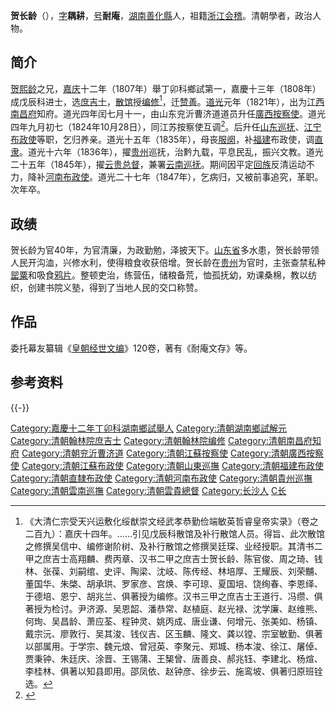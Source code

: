 {{明清人物信息框
| 姓名 = 賀長齡
| 原名 =
| 圖片名稱= 賀長齡.jpg
| 圖片大小 = 190px
| 圖片說明 = 清光绪七年《耐庵奏议》之《耐庵先生小像》
| 最高職務 = 雲貴總督
| 國家 =大清帝国
| 爵位 =
| 籍貫 = [[浙江|浙江]][[會稽縣|會稽縣]]
| 族裔 = 漢族
| 字號 = 字耦耕，号耐庵
| 諡號 = 
| 出生日期 = 乾隆五十年（1785年）
| 出生地點 = [[湖南|湖南]][[善化縣|善化縣]]
| 逝世日期 = 道光二十八年（1848年）
| 逝世地點 = [[湖南|湖南]][[善化縣|善化縣]]
| 墓葬 = 
| 配偶 =
| 親屬 = 
| 出身 = 
*嘉慶十二年丁卯科第一名舉人（解元）
*嘉慶十三年戊辰科進士出身
| 經歷 = 
| 著作 =
}}

'''贺长龄'''（{{bd|1785年||1848年|catIdx=H贺}}），[[表字|字]]'''耦耕'''，[[号|号]]'''耐庵'''，[[湖南|湖南]][[善化縣|善化縣]]人，祖籍[[浙江|浙江]][[会稽|会稽]]。清朝學者，政治人物。

== 简介 ==
[[贺熙龄|贺熙龄]]之兄，[[嘉庆|嘉庆]]十二年（1807年）舉丁卯科鄉試第一，嘉慶十三年（1808年）成戊辰科进士，选[[庶吉士|庶吉士]]，[[散馆|散馆]]授[[编修|编修]]<ref> 《大清仁宗受天兴运敷化绥猷崇文经武孝恭勤俭端敏英哲睿皇帝实录》（卷之二百九）：嘉庆十四年。……引见戊辰科散馆及补行散馆人员。得旨、此次散馆之修撰吴信中、编修谢阶树、及补行散馆之修撰吴廷琛、业经授职。其清书二甲之庶吉士高翔麟、费丙章、汉书二甲之庶吉士贺长龄、陈官俊、周之琦、钱林、张葆、刘嗣绾、史评、陶梁、沈岐、陈传经、林培厚、王耀辰、刘荣黼、董国华、朱棨、胡承珙、罗家彦、宫焕、李可琼、夏国培、饶绚春、李恩绎、于德培、恩宁、胡兆兰、俱著授为编修。汉书三甲之庶吉士王道行、冯缵、俱著授为检讨。尹济源、吴恩韶、潘恭常、赵植庭、赵光禄、沈学廉、赵维熊、何珣、吴昌龄、萧应荃、程钟灵、姚丙成、唐业谦、何增元、张美如、杨镇、戴宗沅、廖敦行、吴其浚、钱仪吉、区玉麟、隆文、龚以镗、宗室敏勤、俱著以部属用。于学宗、魏元烺、曾冠英、李聚元、郑城、杨本浚、徐江、屠倬、贾秉钟、朱廷庆、涂晋、王锡蒲、王榘曾、唐善良、郝兆钰、李建北、杨煊、李桂林、俱著以知县即用。邵凤依、赵钟彦、徐步云、施鸾坡、俱著归原班铨选。</ref>，迁[[赞善|赞善]]。[[道光|道光]]元年（1821年），出为[[江西|江西]][[南昌府|南昌府]]知府。道光四年闰七月十一，由山东兖沂曹济道道员升任[[廣西按察使|廣西按察使]]。道光四年九月初七（1824年10月28日），同江苏按察使互调<ref>{{cite news|title=《广西通志 政府志 第一篇 晚清广西省政府及农民政权 第一章 政府机构　第一节 省级机构》|url=http://www.gxdqw.com/bin/mse.exe?seachword=&K=a&A=15&rec=4&run=13|accessdate=2013-01-28|newspaper=广西地方志|archive-date=2013-10-14|archive-url=https://web.archive.org/web/20131014120404/http://www.gxdqw.com/bin/mse.exe?seachword=&K=a&A=15&rec=4&run=13|dead-url=yes}}</ref>。后升任[[山东|山东]][[巡抚|巡抚]]、[[江宁|江宁]][[布政使|布政使]]等职，乞归养亲。道光十五年（1835年），母丧[[服阕|服阕]]，补[[福建|福建]]布政使，调[[直隶|直隶]]。道光十六年（1836年），擢[[贵州|贵州]]巡抚，治黔九载，平息民乱，振兴文教。道光二十五年（1845年），擢[[云贵总督|云贵总督]]，兼署[[云南巡抚|云南巡抚]]。期间因平定[[回族|回族]]反清运动不力，降补[[河南|河南]][[布政使|布政使]]。道光二十七年（1847年），乞病归，又被前事追究，革职。次年卒。

== 政绩 ==
贺长龄为官40年，为官清廉，为政勤勉，泽披天下。[[山东省|山东省]]多水患，贺长龄带领人民开沟洫，兴修水利，使得粮食收获倍增。贺长龄在[[贵州|贵州]]为官时，主张查禁私种[[罂粟|罂粟]]和吸食[[鸦片|鸦片]]。整顿吏治，练营伍，储粮备荒，恤孤抚幼，劝课桑棉，教以纺织，创建书院义塾，得到了当地人民的交口称赞。

== 作品 ==
委托幕友纂辑《[[皇朝经世文编|皇朝经世文编]]》120卷，著有《耐庵文存》等。

==参考资料==
{{reflist}}
{{-}}
{{start box}}
{{s-off}}
{{succession box|[[費丙章|費丙章]]|[[葉紹本|葉紹本]]|[[清朝|清朝]][[廣西按察使|廣西按察使]]|道光四年闰七月十一 - 道光四年九月初七<br /><small>1824年9月3日 - 1824年10月28日</small>}}
{{succession box|[[桂良|桂良]]|[[李星沅|李星沅]]|[[清朝|清朝]][[雲貴總督|雲貴總督]]|道光二十五年四月 - 道光二十六年八月<br /><small>1845年－1847年</small>}}
{{end box}}

{{嘉慶十三年戊辰科殿試金榜}}
{{DEFAULTSORT:He賀}}
[[Category:嘉慶十二年丁卯科湖南鄉試舉人|Category:嘉慶十二年丁卯科湖南鄉試舉人]]
[[Category:清朝湖南鄉試解元|Category:清朝湖南鄉試解元]]
[[Category:清朝翰林院庶吉士|Category:清朝翰林院庶吉士]]
[[Category:清朝翰林院编修|Category:清朝翰林院编修]]
[[Category:清朝南昌府知府|Category:清朝南昌府知府]]
[[Category:清朝兖沂曹济道|Category:清朝兖沂曹济道]]
[[Category:清朝江蘇按察使|Category:清朝江蘇按察使]]
[[Category:清朝廣西按察使|Category:清朝廣西按察使]]
[[Category:清朝江蘇布政使|Category:清朝江蘇布政使]]
[[Category:清朝山東巡撫|Category:清朝山東巡撫]]
[[Category:清朝福建布政使|Category:清朝福建布政使]]
[[Category:清朝直隸布政使|Category:清朝直隸布政使]]
[[Category:清朝河南布政使|Category:清朝河南布政使]]
[[Category:清朝貴州巡撫|Category:清朝貴州巡撫]]
[[Category:清朝雲南巡撫|Category:清朝雲南巡撫]]
[[Category:清朝雲貴總督|Category:清朝雲貴總督]]
[[Category:长沙人|Category:长沙人]]
[[Category:贺姓|C长]]